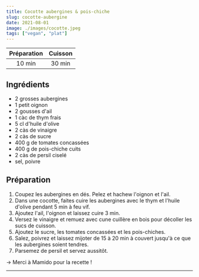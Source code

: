 ```yaml
---
title: Cocotte aubergines & pois-chiche
slug: cocotte-aubergine
date: 2021-08-01
image: ./images/cocotte.jpeg
tags: ["vegan", "plat"]
---
```


| Préparation | Cuisson |
| :-: | :-: |
| 10 min | 30 min |

## Ingrédients

- <ListItem>2 grosses aubergines</ListItem>
- <ListItem>1 petit oignon</ListItem>
- <ListItem>2 gousses d'ail</ListItem>
- <ListItem>1 càc de thym frais</ListItem>
- <ListItem>5 cl d'huile d'olive</ListItem>
- <ListItem>2 càs de vinaigre</ListItem>
- <ListItem>2 càs de sucre</ListItem>
- <ListItem>400 g de tomates concassées</ListItem>
- <ListItem>400 g de pois-chiche cuits</ListItem>
- <ListItem>2 càs de persil ciselé</ListItem>
- <ListItem>sel, poivre</ListItem>

## Préparation

1. Coupez les aubergines en dés. Pelez et hachew l'oignon et l'ail.
2. Dans une cocotte, faites cuire les aubergines avec le thym et l'huile d'olive pendant 5 min à feu vif.
3. Ajoutez l'ail, l'oignon et laissez cuire 3 min.
4. Versez le vinaigre et remuez avec cune cuillère en bois pour décoller les sucs de cuisson.
5. Ajoutez le sucre, les tomates concassées et les pois-chiches.
6. Salez, poivrez et laissez mijoter de 15 à 20 min à couvert jusqu'à ce que les aubergines soient tendres.
7. Parsemez de persil et servez aussitôt.

&rightarrow; Merci à Mamido pour la recette !

---
